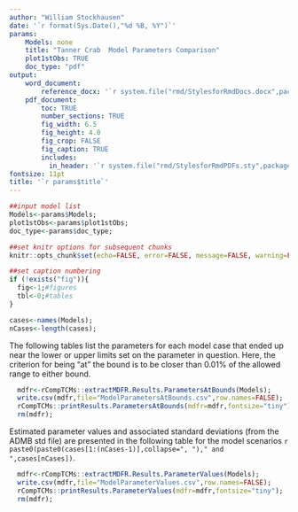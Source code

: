```yaml
---
author: "William Stockhausen"
date: '`r format(Sys.Date(),"%d %B, %Y")`'
params: 
    Models: none
    title: "Tanner Crab  Model Parameters Comparison" 
    plot1stObs: TRUE
    doc_type: "pdf"
output: 
    word_document: 
        reference_docx: '`r system.file("rmd/StylesforRmdDocs.docx",package="wtsUtilities")`'
    pdf_document: 
        toc: TRUE
        number_sections: TRUE
        fig_width: 6.5
        fig_height: 4.0
        fig_crop: FALSE
        fig_caption: TRUE
        includes:
          in_header: '`r system.file("rmd/StylesforRmdPDFs.sty",package="wtsUtilities")`'
fontsize: 11pt
title: '`r params$title`'
---
```


```r
##input model list
Models<-params$Models;
plot1stObs<-params$plot1stObs;
doc_type<-params$doc_type;

##set knitr options for subsequent chunks
knitr::opts_chunk$set(echo=FALSE, error=FALSE, message=FALSE, warning=FALSE, concordance=TRUE, fig.width=6.5, fig.height=3.5, dpi=300)

##set caption numbering
if (!exists("fig")){
  fig<-1;#figures
  tbl<-0;#tables
}

cases<-names(Models);
nCases<-length(cases);
```

\blandscape

\section{Parameters}

\subsection{Parameters at bounds}

The following tables list the parameters for each model case that ended up near the lower or upper limits set on the parameter in question. Here, the criterion for being "at" the bound is to be closer than 0.01% of the allowed range to either bound.

```r
  mdfr<-rCompTCMs::extractMDFR.Results.ParametersAtBounds(Models);
  write.csv(mdfr,file="ModelParametersAtBounds.csv",row.names=FALSE);
  rCompTCMs::printResults.ParametersAtBounds(mdfr=mdfr,fontsize="tiny");
  rm(mdfr);
```

\clearpage

\subsection{Parameter estimates}

Estimated parameter values and associated standard deviations (from the ADMB std file) are presented in the following table for the model scenarios `r paste0(paste0(cases[1:(nCases-1)],collapse=", ")," and ",cases[nCases])`.

```r
  mdfr<-rCompTCMs::extractMDFR.Results.ParameterValues(Models);
  write.csv(mdfr,file="ModelParameterValues.csv",row.names=FALSE);
  rCompTCMs::printResults.ParameterValues(mdfr=mdfr,fontsize="tiny");
  rm(mdfr);
```

\elandscape
